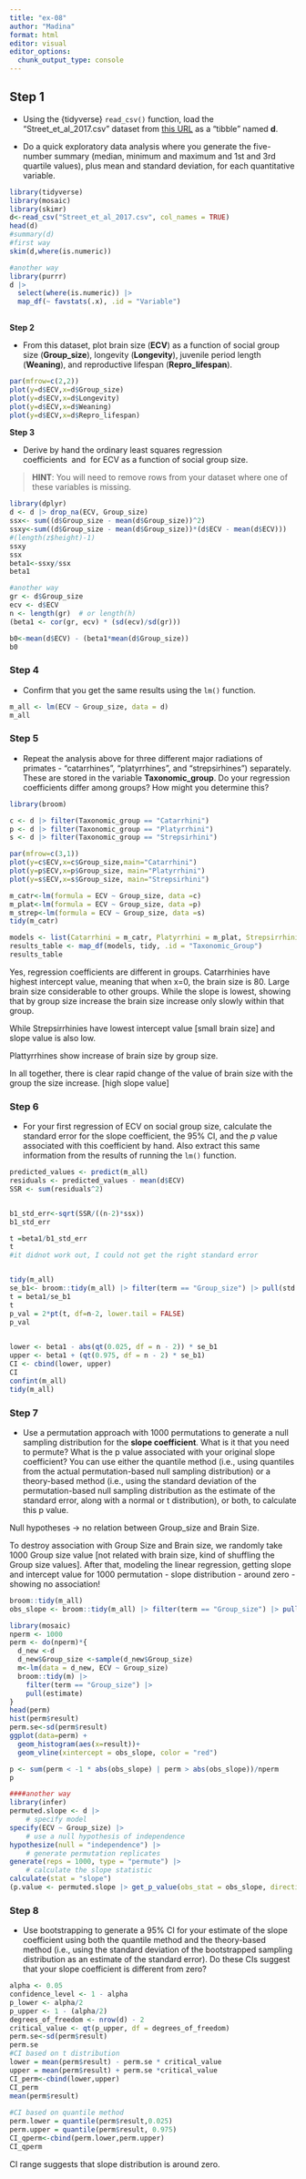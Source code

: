 ```yaml
---
title: "ex-08"
author: "Madina"
format: html
editor: visual
editor_options: 
  chunk_output_type: console
---
```


##  **Step 1**

-   Using the {tidyverse} `read_csv()` function, load the “Street_et_al_2017.csv” dataset from [this URL](https://raw.githubusercontent.com/difiore/ada-datasets/main/Street_et_al_2017.csv) as a “tibble” named **d**.

-   Do a quick exploratory data analysis where you generate the five-number summary (median, minimum and maximum and 1st and 3rd quartile values), plus mean and standard deviation, for each quantitative variable.

```r
library(tidyverse)
library(mosaic)
library(skimr)
d<-read_csv("Street_et_al_2017.csv", col_names = TRUE)
head(d)
#summary(d)
#first way
skim(d,where(is.numeric))

#another way 
library(purrr)
d |>
  select(where(is.numeric)) |>
  map_df(~ favstats(.x), .id = "Variable")
 
```

**Step 2**

-   From this dataset, plot brain size (**ECV**) as a function of social group size (**Group_size**), longevity (**Longevity**), juvenile period length (**Weaning**), and reproductive lifespan (**Repro_lifespan**).

```r
par(mfrow=c(2,2))
plot(y=d$ECV,x=d$Group_size)
plot(y=d$ECV,x=d$Longevity)
plot(y=d$ECV,x=d$Weaning)
plot(y=d$ECV,x=d$Repro_lifespan)
```

**Step 3**

-   Derive by hand the ordinary least squares regression coefficients  and  for ECV as a function of social group size.

> **HINT**: You will need to remove rows from your dataset where one of these variables is missing.

```r
library(dplyr)
d <- d |> drop_na(ECV, Group_size)
ssx<- sum((d$Group_size - mean(d$Group_size))^2) 
ssxy<-sum((d$Group_size - mean(d$Group_size))*(d$ECV - mean(d$ECV)))
#(length(z$height)-1)
ssxy
ssx
beta1<-ssxy/ssx
beta1

#another way
gr <- d$Group_size
ecv <- d$ECV
n <- length(gr)  # or length(h)
(beta1 <- cor(gr, ecv) * (sd(ecv)/sd(gr)))

b0<-mean(d$ECV) - (beta1*mean(d$Group_size))
b0
```

### **Step 4**

-   Confirm that you get the same results using the `lm()` function.

```r
m_all <- lm(ECV ~ Group_size, data = d)
m_all
```

### **Step 5**

-   Repeat the analysis above for three different major radiations of primates - “catarrhines”, “platyrrhines”, and “strepsirhines”) separately. These are stored in the variable **Taxonomic_group**. Do your regression coefficients differ among groups? How might you determine this?

```r
library(broom)

c <- d |> filter(Taxonomic_group == "Catarrhini")
p <- d |> filter(Taxonomic_group == "Platyrrhini")
s <- d |> filter(Taxonomic_group == "Strepsirhini")

par(mfrow=c(3,1))
plot(y=c$ECV,x=c$Group_size,main="Catarrhini")
plot(y=p$ECV,x=p$Group_size, main="Platyrrhini")
plot(y=s$ECV,x=s$Group_size, main="Strepsirhini")

m_catr<-lm(formula = ECV ~ Group_size, data =c)
m_plat<-lm(formula = ECV ~ Group_size, data =p)
m_strep<-lm(formula = ECV ~ Group_size, data =s)
tidy(m_catr)

models <- list(Catarrhini = m_catr, Platyrrhini = m_plat, Strepsirrhini = m_strep, All = m_all)
results_table <- map_df(models, tidy, .id = "Taxonomic_Group")
results_table
```

Yes, regression coefficients are different in groups. Catarrhinies have highest intercept value, meaning that when x=0, the brain size is 80. Large brain size considerable to other groups. While the slope is lowest, showing that by group size increase the brain size increase only slowly within that group.

While Strepsirrhinies have lowest intercept value \[small brain size\] and slope value is also low.

Plattyrrhines show increase of brain size by group size.

In all together, there is clear rapid change of the value of brain size with the group the size increase. \[high slope value\]

### **Step 6**

-   For your first regression of ECV on social group size, calculate the standard error for the slope coefficient, the 95% CI, and the *p* value associated with this coefficient by hand. Also extract this same information from the results of running the `lm()` function.

```r
predicted_values <- predict(m_all)
residuals <- predicted_values - mean(d$ECV)
SSR <- sum(residuals^2)


b1_std_err<-sqrt(SSR/((n-2)*ssx))
b1_std_err

t =beta1/b1_std_err
t
#it didnot work out, I could not get the right standard error


tidy(m_all)
se_b1<- broom::tidy(m_all) |> filter(term == "Group_size") |> pull(std.error)
t = beta1/se_b1
t
p_val = 2*pt(t, df=n-2, lower.tail = FALSE)
p_val

 
lower <- beta1 - abs(qt(0.025, df = n - 2)) * se_b1
upper <- beta1 + (qt(0.975, df = n - 2) * se_b1)
CI <- cbind(lower, upper)
CI
confint(m_all)
tidy(m_all)

```

### **Step 7**

-   Use a permutation approach with 1000 permutations to generate a null sampling distribution for the **slope coefficient**. What is it that you need to permute? What is the p value associated with your original slope coefficient? You can use either the quantile method (i.e., using quantiles from the actual permutation-based null sampling distribution) or a theory-based method (i.e., using the standard deviation of the permutation-based null sampling distribution as the estimate of the standard error, along with a normal or t distribution), or both, to calculate this p value.

Null hypotheses -\> no relation between Group_size and Brain Size.

To destroy association with Group Size and Brain size, we randomly take 1000 Group size value \[not related with brain size, kind of shuffling the Group size values\]. After that, modeling the linear regression, getting slope and intercept value for 1000 permutation - slope distribution - around zero - showing no association!

```r
broom::tidy(m_all)
obs_slope <- broom::tidy(m_all) |> filter(term == "Group_size") |> pull (estimate)

library(mosaic)
nperm <- 1000
perm <- do(nperm)*{
  d_new <-d
  d_new$Group_size <-sample(d_new$Group_size)
  m<-lm(data = d_new, ECV ~ Group_size)
  broom::tidy(m) |> 
    filter(term == "Group_size") |> 
    pull(estimate)
}
head(perm)
hist(perm$result)
perm.se<-sd(perm$result)
ggplot(data=perm) +
  geom_histogram(aes(x=result))+
  geom_vline(xintercept = obs_slope, color = "red")

p <- sum(perm < -1 * abs(obs_slope) | perm > abs(obs_slope))/nperm
p

####another way
library(infer)
permuted.slope <- d |>
    # specify model
specify(ECV ~ Group_size) |>
    # use a null hypothesis of independence
hypothesize(null = "independence") |>
    # generate permutation replicates
generate(reps = 1000, type = "permute") |>
    # calculate the slope statistic
calculate(stat = "slope")
(p.value <- permuted.slope |> get_p_value(obs_stat = obs_slope, direction = "both"))
```

### **Step 8**

-   Use bootstrapping to generate a 95% CI for your estimate of the slope coefficient using both the quantile method and the theory-based method (i.e., using the standard deviation of the bootstrapped sampling distribution as an estimate of the standard error). Do these CIs suggest that your slope coefficient is different from zero?

```r
alpha <- 0.05
confidence_level <- 1 - alpha
p_lower <- alpha/2
p_upper <- 1 - (alpha/2)
degrees_of_freedom <- nrow(d) - 2
critical_value <- qt(p_upper, df = degrees_of_freedom)
perm.se<-sd(perm$result)
perm.se
#CI based on t distribution
lower = mean(perm$result) - perm.se * critical_value 
upper = mean(perm$result) + perm.se *critical_value 
CI_perm<-cbind(lower,upper)
CI_perm
mean(perm$result)
 
#CI based on quantile method
perm.lower = quantile(perm$result,0.025) 
perm.upper = quantile(perm$result, 0.975)
CI_qperm<-cbind(perm.lower,perm.upper)
CI_qperm
```

CI range suggests that slope distribution is around zero.
